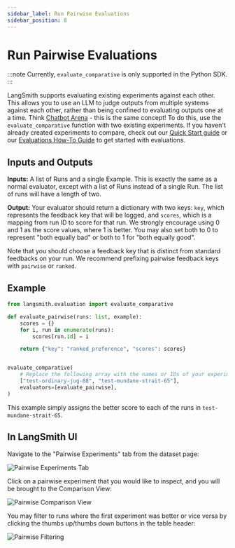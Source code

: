 ```yaml
---
sidebar_label: Run Pairwise Evaluations
sidebar_position: 8
---
```


# Run Pairwise Evaluations

:::note
Currently, `evaluate_comparative` is only supported in the Python SDK.
:::

LangSmith supports evaluating existing experiments against each other. This allows you to use an LLM to judge outputs from multiple systems against each other, rather than being confined to evaluating outputs one at a time. Think [Chatbot Arena](https://chat.lmsys.org/) - this is the same concept! To do this, use the `evaluate_comparative` function
with two existing experiments. If you haven't already created experiments to compare, check out our [Quick Start guide](https://docs.smith.langchain.com/#5-run-your-first-evaluation) or our [Evaluations How-To Guide](https://docs.smith.langchain.com/how_to_guides/evaluation/evaluate_llm_application) to get started with evaluations.

## Inputs and Outputs

**Inputs:** A list of Runs and a single Example. This is exactly the same as a normal evaluator, except with a list of Runs instead of a single Run. The list of runs will have a length of two.

**Output:** Your evaluator should return a dictionary with two keys: `key`, which represents the feedback key that will be logged, and `scores`, which is a
mapping from run ID to score for that run. We strongly encourage using 0 and 1 as the score values, where 1 is better. You may also set both to 0 to represent
"both equally bad" or both to 1 for "both equally good".

Note that you should choose a feedback key that is distinct from standard feedbacks on your run. We recommend prefixing pairwise feedback keys with `pairwise` or `ranked`.

## Example

```python
from langsmith.evaluation import evaluate_comparative

def evaluate_pairwise(runs: list, example):
    scores = {}
    for i, run in enumerate(runs):
        scores[run.id] = i

    return {"key": "ranked_preference", "scores": scores}


evaluate_comparative(
    # Replace the following array with the names or IDs of your experiments
    ["test-ordinary-jug-88", "test-mundane-strait-65"],
    evaluators=[evaluate_pairwise],
)
```
This example simply assigns the better score to each of the runs in `test-mundane-strait-65`.

## In LangSmith UI

Navigate to the "Pairwise Experiments" tab from the dataset page:

![Pairwise Experiments Tab](./static/pairwise_from_dataset.png)

Click on a pairwise experiment that you would like to inspect, and you will be brought to the Comparison View:

![Pairwise Comparison View](./static/pairwise_comparison_view.png)

You may filter to runs where the first experiment was better or vice versa by clicking the thumbs up/thumbs down buttons in the table header:

![Pairwise Filtering](./static/filter_pairwise.png)
